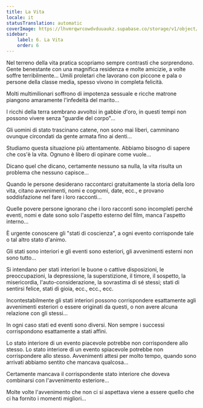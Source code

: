 ```yaml
---
title: La Vita
locale: it
statusTranslation: automatic
coverImage: https://lhvmrqwrcowdvduuaukz.supabase.co/storage/v1/object/public/strapi-uploads/small_cover-tratado-de-psicologia-revolucionaria.webp-5e15e1cec4e0ebebcde5d7fc7565d8fd.webp
sidebar:
    label: 6. La Vita
    order: 6
---
```

Nel terreno della vita pratica scopriamo sempre contrasti che sorprendono. Gente benestante con una magnifica residenza e molte amicizie, a volte soffre terribilmente... Umili proletari che lavorano con piccone e pala o persone della classe media, spesso vivono in completa felicità.

Molti multimilionari soffrono di impotenza sessuale e ricche matrone piangono amaramente l'infedeltà del marito...

I ricchi della terra sembrano avvoltoi in gabbie d'oro, in questi tempi non possono vivere senza "guardie del corpo"...

Gli uomini di stato trascinano catene, non sono mai liberi, camminano ovunque circondati da gente armata fino ai denti...

Studiamo questa situazione più attentamente. Abbiamo bisogno di sapere che cos'è la vita. Ognuno è libero di opinare come vuole...

Dicano quel che dicano, certamente nessuno sa nulla, la vita risulta un problema che nessuno capisce...

Quando le persone desiderano raccontarci gratuitamente la storia della loro vita, citano avvenimenti, nomi e cognomi, date, ecc., e provano soddisfazione nel fare i loro racconti...

Quelle povere persone ignorano che i loro racconti sono incompleti perché eventi, nomi e date sono solo l'aspetto esterno del film, manca l'aspetto interno...

È urgente conoscere gli "stati di coscienza", a ogni evento corrisponde tale o tal altro stato d'animo.

Gli stati sono interiori e gli eventi sono esteriori, gli avvenimenti esterni non sono tutto...

Si intendano per stati interiori le buone o cattive disposizioni, le preoccupazioni, la depressione, la superstizione, il timore, il sospetto, la misericordia, l'auto-considerazione, la sovrastima di sé stessi; stati di sentirsi felice, stati di gioia, ecc., ecc., ecc.

Incontestabilmente gli stati interiori possono corrispondere esattamente agli avvenimenti esteriori o essere originati da questi, o non avere alcuna relazione con gli stessi...

In ogni caso stati ed eventi sono diversi. Non sempre i successi corrispondono esattamente a stati affini.

Lo stato interiore di un evento piacevole potrebbe non corrispondere allo stesso. Lo stato interiore di un evento spiacevole potrebbe non corrispondere allo stesso. Avvenimenti attesi per molto tempo, quando sono arrivati abbiamo sentito che mancava qualcosa...

Certamente mancava il corrispondente stato interiore che doveva combinarsi con l'avvenimento esteriore...

Molte volte l'avvenimento che non ci si aspettava viene a essere quello che ci ha fornito i momenti migliori...

